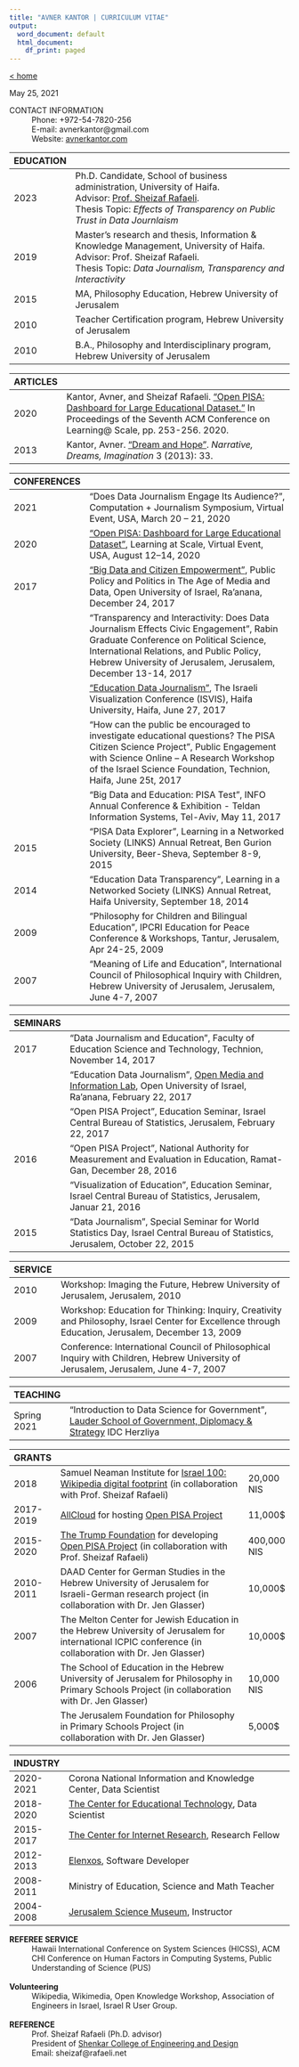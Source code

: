 ```yaml
---
title: "AVNER KANTOR | CURRICULUM VITAE"
output:
  word_document: default
  html_document:
    df_print: paged
---
```

[< home](index.html)

May 25, 2021

CONTACT INFORMATION
: Phone: +972-54-7820-256
: E-mail: avnerkantor@gmail.com
: Website: [avnerkantor.com](http://avnerkantor.com)

<!-- 
RESEARCH INTERESTS
: Data journalism, Citizen empowerment 
-->


| EDUCATION    | 
| --------- |------------------------------------------------------------------ |
| 2023 | Ph.D. Candidate, School of business administration, University of Haifa.<br/>  Advisor: [Prof. Sheizaf Rafaeli](https://sites.google.com/rafaeli.net/sheizaf).<br/>Thesis Topic: *Effects of Transparency on Public Trust in Data Journlaism* |
| 2019 | Master’s research and thesis, Information & Knowledge Management, University of Haifa.<br/>  Advisor: Prof. Sheizaf Rafaeli.<br/>Thesis Topic: *Data Journalism, Transparency and Interactivity* |
| 2015 | MA, Philosophy Education, Hebrew University of Jerusalem |
| 2010 | Teacher Certification program, Hebrew University of Jerusalem|
| 2010 | B.A., Philosophy and Interdisciplinary program, Hebrew University of Jerusalem|
<!-- 1994-1997| Israel Arts and Science Academy|-->


| ARTICLES    | 
| --------- |------------------------------------------------------------------ |
|2020 |Kantor, Avner, and Sheizaf Rafaeli. ["Open PISA: Dashboard for Large Educational Dataset."](https://dl.acm.org/doi/abs/10.1145/3386527.3406721) In Proceedings of the Seventh ACM Conference on Learning@ Scale, pp. 253-256. 2020. |
|2013 |Kantor, Avner. [“Dream and Hope”](https://books.google.co.il/books?id=MhpLAgAAQBAJ&pg=PA33). *Narrative, Dreams, Imagination* 3 (2013): 33. |


| CONFERENCES   | 
| --------- |------------------------------------------------------------------ |
| 2021 | "Does Data Journalism Engage Its Audience?", Computation + Journalism Symposium, Virtual Event, USA, March 20 – 21, 2020
| 2020 | ["Open PISA: Dashboard for Large Educational Dataset"](https://www.youtube.com/watch?v=1ZcaSSY-5ag), Learning at Scale, Virtual Event, USA, August 12–14, 2020 | 
| 2017 | ["Big Data and Citizen Empowerment"](https://www.youtube.com/watch?v=U_-jka7O8H4), Public Policy and Politics in The Age of Media and Data, Open University of Israel, Ra'anana, December 24, 2017 | 
| | "Transparency and Interactivity: Does Data Journalism Effects Civic Engagement", Rabin Graduate Conference on Political Science, International Relations, and Public Policy, Hebrew University of Jerusalem, Jerusalem, December 13-14, 2017
| | ["Education Data Journalism"](https://www.youtube.com/watch?v=1ZcaSSY-5ag), The Israeli Visualization Conference (ISVIS), Haifa University, Haifa, June 27, 2017 | 
| |"How can the public be encouraged to investigate educational questions? The PISA Citizen Science Project", Public Engagement with Science Online – A Research Workshop of the Israel Science Foundation, Technion, Haifa, June 25t, 2017|
| | "Big Data and Education: PISA Test",  INFO Annual Conference & Exhibition - Teldan Information Systems, Tel-Aviv, May 11, 2017|
| 2015 | "PISA Data Explorer", Learning in a Networked Society (LINKS) Annual Retreat, Ben Gurion University, Beer-Sheva, September 8-9, 2015|
| 2014 | "Education Data Transparency", Learning in a Networked Society (LINKS) Annual Retreat, Haifa University, September 18, 2014|
| 2009 | "Philosophy for Children and Bilingual Education", IPCRI Education for Peace Conference & Workshops, Tantur, Jerusalem, Apr 24-25, 2009|
| 2007 | "Meaning of Life and Education", International Council of Philosophical Inquiry with Children, Hebrew University of Jerusalem, Jerusalem, June 4-7, 2007|

| SEMINARS   |
| --------- |------------------------------------------------------------------ |
| 2017 | "Data Journalism and Education", Faculty of Education Science and Technology, Technion, November 14, 2017|
|  | "Education Data Journalism",  [Open Media and Information Lab](http://www.openu.ac.il/en/omilab/pages/default.aspx), Open University of Israel, Ra'anana, February 22, 2017|
| | "Open PISA Project", Education Seminar, Israel Central Bureau of Statistics, Jerusalem, February 22, 2017 |
| 2016 | "Open PISA Project", National Authority for Measurement and Evaluation in Education, Ramat-Gan, December 28, 2016| 
| | "Visualization of Education", Education Seminar, Israel Central Bureau of Statistics, Jerusalem, Januar 21, 2016|
| 2015 | "Data Journalism", Special Seminar for World Statistics Day, Israel Central Bureau of Statistics, Jerusalem, October 22, 2015|

| SERVICE | 
| --------- |------------------------------------------------------------------ |
| 2010 | Workshop: Imaging the Future, Hebrew University of Jerusalem, Jerusalem, 2010 |
| 2009 | Workshop: Education for Thinking: Inquiry, Creativity and Philosophy, Israel Center for Excellence through Education, Jerusalem, December 13, 2009
| 2007 | Conference: International Council of Philosophical Inquiry with Children, Hebrew University of Jerusalem, Jerusalem, June 4-7, 2007|



| TEACHING   |
| --------- |------------------------------------------------------------------ |
| Spring 2021 | "Introduction to Data Science for Government", [Lauder School of Government, Diplomacy & Strategy](https://www.idc.ac.il/en/schools/government/pages/home.aspx) IDC  Herzliya|


| GRANTS    | 
| --------- |----------------------------------------------------------| -------- |
| 2018 | Samuel Neaman Institute for [Israel 100: Wikipedia digital footprint](https://avnerkantor.shinyapps.io/israel100/) (in collaboration with Prof. Sheizaf Rafaeli)| 20,000 NIS |
| 2017-2019 | [AllCloud](https://allcloud.io/) for hosting [Open PISA Project](http://openpisa.org/) | 11,000$ |
| 2015-2020 | [The Trump Foundation](https://trump.org.il/en/) for developing [Open PISA Project](http://openpisa.org/) (in collaboration with Prof. Sheizaf Rafaeli)| 400,000 NIS |
| 2010-2011 | DAAD Center for German Studies in the Hebrew University of Jerusalem for Israeli-German research project (in collaboration with Dr. Jen Glasser)| 10,000$ |
| 2007 | The Melton Center for Jewish Education in the Hebrew University of Jerusalem for international ICPIC conference (in collaboration with Dr. Jen Glasser)| 10,000$ |
| 2006 | The School of Education in the Hebrew University of Jerusalem for Philosophy in Primary Schools Project (in collaboration with Dr. Jen Glasser)| 10,000 NIS |
| | The Jerusalem Foundation for Philosophy in Primary Schools Project (in collaboration with Dr. Jen Glasser) | 5,000$|


| INDUSTRY  | 
| --------- |------------------------------------------------------------------ |
| 2020- 2021| Corona National Information and Knowledge Center, Data Scientist|
| 2018-2020 | [The Center for Educational Technology](https://home.cet.ac.il/?lang=en), Data Scientist|
| 2015-2017 | [The Center for Internet Research](https://internetcenter.haifa.ac.il/index.php/en/home-english/48-about), Research Fellow|
| 2012-2013 | [Elenxos](https://finder.startupnationcentral.org/company_page/elenxos), Software Developer|
| 2008-2011 | Ministry of Education, Science and Math Teacher|
| 2004-2008 | [Jerusalem Science Museum](http://www.mada.org.il/en), Instructor|
<!--|1997-2001 | Israel Defense Forces, Science Technology Intelligence Analyst |-->

**REFEREE SERVICE**
: Hawaii International Conference on System Sciences (HICSS), ACM CHI Conference on Human Factors in Computing Systems, Public Understanding of Science (PUS)


<br/>**Volunteering** 
: Wikipedia, Wikimedia, Open Knowledge Workshop, Association of Engineers in Israel, Israel R User Group.


<br/>**REFERENCE**
: Prof. Sheizaf Rafaeli (Ph.D. advisor)
: President of [Shenkar College of Engineering and Design](https://www.shenkar.ac.il/en) 
: Email: sheizaf@rafaeli.net 
